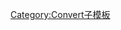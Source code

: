 {{convert/{{{d}}}|{{{1}}}|{{{2|}}}|{{{3|}}}|{{{4|}}}|s={{{s|}}}|r={{{r}}}
|u=hPa
|n=百帕
|t=帕斯卡
|o=psi
|b=100
|j=2-{{{j|0}}}}}<noinclude>
[[Category:Convert子模板]]
</noinclude>